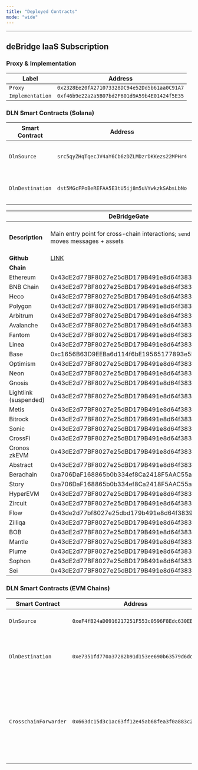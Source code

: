```yaml
---
title: "Deployed Contracts"
mode: "wide"
---
```


---

## deBridge IaaS Subscription

### Proxy & Implementation

| **Label**        | **Address**                                  |
| ---------------- | -------------------------------------------- |
| `Proxy`          | `0x2328Ee20fA271073328DC94e52Dd5b61aa0C91A7` |
| `Implementation` | `0xf46b9e22a2a5B07bd2F601d9A59b4E01424f5E35` |


### DLN Smart Contracts (Solana)

| **Smart Contract** | **Address**                                         | **Description**                                        |
|--------------------|-----------------------------------------------------|--------------------------------------------------------|
| `DlnSource`        | `src5qyZHqTqecJV4aY6Cb6zDZLMDzrDKKezs22MPHr4`       | Used to place orders on DLN.                          |
| `DlnDestination`   | `dst5MGcFPoBeREFAA5E3tU5ij8m5uVYwkzkSAbsLbNo`       | Used to fulfill and cancel DLN orders.               |

|                       | DeBridgeGate                                                                                                     | DeBridgeToken                                                                                                     | DeBridgeTokenDeployer                                                                                                     | SignatureVerifier                                                                                                     | CallProxy                                                                                                     | WethGate                                                                                                                                                       |
| --------------------- | ---------------------------------------------------------------------------------------------------------------- | ----------------------------------------------------------------------------------------------------------------- | ------------------------------------------------------------------------------------------------------------------------- | --------------------------------------------------------------------------------------------------------------------- | ------------------------------------------------------------------------------------------------------------- | -------------------------------------------------------------------------------------------------------------------------------------------------------------- |
| **Description**       | Main entry point for cross-chain interactions; `send` moves messages + assets                                    | Wrapped asset (deAsset) 1 : 1 collateral-backed                                                                   | Factory that deploys new deAssets                                                                                         | Validates ≥ 2⁄3 validator signatures before execution                                                                 | Executes the external call that accompanies a transferred message                                             | Non-upgradeable Ether receiver that immediately forwards funds to an upgradeable contract, avoiding the `transfer` gas-limit issue([docs.debridge.finance][1]) |
| **Github**            | [LINK](https://github.com/debridge-finance/debridge-contracts-v1/blob/main/contracts/transfers/DeBridgeGate.sol) | [LINK](https://github.com/debridge-finance/debridge-contracts-v1/blob/main/contracts/periphery/DeBridgeToken.sol) | [LINK](https://github.com/debridge-finance/debridge-contracts-v1/blob/main/contracts/transfers/DeBridgeTokenDeployer.sol) | [LINK](https://github.com/debridge-finance/debridge-contracts-v1/blob/main/contracts/transfers/SignatureVerifier.sol) | [LINK](https://github.com/debridge-finance/debridge-contracts-v1/blob/main/contracts/periphery/CallProxy.sol) | [LINK](https://github.com/debridge-finance/debridge-contracts-v1/blob/main/contracts/transfers/WethGate.sol)                                                   |
| **Chain**             |                                                                                                                  |                                                                                                                   |                                                                                                                           |                                                                                                                       |                                                                                                               |                                                                                                                                                                |
| Ethereum              | 0x43dE2d77BF8027e25dBD179B491e8d64f38398aA                                                                       | 0xf8A2902c0a5f817F5e22C82f453538d3f0734C2b                                                                        | 0x8244d6Ffe0695B30b2bAD424683Ee3bc534Ea464                                                                                | 0x949b3B3c098348b879C9e4F15cecc8046d9C8A8c                                                                            | 0x8a0C79F5532f3b2a16AD1E4282A5DAF81928a824                                                                    | 0xFCf83648b8cDeF62e5d03319a6f1FCE16e4D6A59                                                                                                                     |
| BNB Chain             | 0x43dE2d77BF8027e25dBD179B491e8d64f38398aA                                                                       | 0xf8A2902c0a5f817F5e22C82f453538d3f0734C2b                                                                        | 0x8244d6Ffe0695B30b2bAD424683Ee3bc534Ea464                                                                                | 0x949b3B3c098348b879C9e4F15cecc8046d9C8A8c                                                                            | 0x8a0C79F5532f3b2a16AD1E4282A5DAF81928a824                                                                    | 0xFCf83648b8cDeF62e5d03319a6f1FCE16e4D6A59                                                                                                                     |
| Heco                  | 0x43dE2d77BF8027e25dBD179B491e8d64f38398aA                                                                       | 0xf8A2902c0a5f817F5e22C82f453538d3f0734C2b                                                                        | 0x8244d6Ffe0695B30b2bAD424683Ee3bc534Ea464                                                                                | 0x949b3B3c098348b879C9e4F15cecc8046d9C8A8c                                                                            | 0x8a0C79F5532f3b2a16AD1E4282A5DAF81928a824                                                                    |                                                                                                                                                                |
| Polygon               | 0x43dE2d77BF8027e25dBD179B491e8d64f38398aA                                                                       | 0xf8A2902c0a5f817F5e22C82f453538d3f0734C2b                                                                        | 0x8244d6Ffe0695B30b2bAD424683Ee3bc534Ea464                                                                                | 0x949b3B3c098348b879C9e4F15cecc8046d9C8A8c                                                                            | 0x8a0C79F5532f3b2a16AD1E4282A5DAF81928a824                                                                    |                                                                                                                                                                |
| Arbitrum              | 0x43dE2d77BF8027e25dBD179B491e8d64f38398aA                                                                       | 0xf8A2902c0a5f817F5e22C82f453538d3f0734C2b                                                                        | 0x8244d6Ffe0695B30b2bAD424683Ee3bc534Ea464                                                                                | 0x949b3B3c098348b879C9e4F15cecc8046d9C8A8c                                                                            | 0x8a0C79F5532f3b2a16AD1E4282A5DAF81928a824                                                                    |                                                                                                                                                                |
| Avalanche             | 0x43dE2d77BF8027e25dBD179B491e8d64f38398aA                                                                       | 0xc1656B63D9EEBa6d114f6bE19565177893e5bCBF                                                                        | 0x8244d6Ffe0695B30b2bAD424683Ee3bc534Ea464                                                                                | 0x949b3B3c098348b879C9e4F15cecc8046d9C8A8c                                                                            | 0x8a0C79F5532f3b2a16AD1E4282A5DAF81928a824                                                                    |                                                                                                                                                                |
| Fantom                | 0x43dE2d77BF8027e25dBD179B491e8d64f38398aA                                                                       | 0xc1656B63D9EEBa6d114f6bE19565177893e5bCBF                                                                        | 0x8244d6Ffe0695B30b2bAD424683Ee3bc534Ea464                                                                                | 0x949b3B3c098348b879C9e4F15cecc8046d9C8A8c                                                                            | 0x8a0C79F5532f3b2a16AD1E4282A5DAF81928a824                                                                    | 0xFCf83648b8cDeF62e5d03319a6f1FCE16e4D6A59                                                                                                                     |
| Linea                 | 0x43dE2d77BF8027e25dBD179B491e8d64f38398aA                                                                       | 0x55C93b20Dd2F790AC429D6341a022A781791654A                                                                        | 0x8244d6Ffe0695B30b2bAD424683Ee3bc534Ea464                                                                                | 0x949b3B3c098348b879C9e4F15cecc8046d9C8A8c                                                                            | 0x8a0C79F5532f3b2a16AD1E4282A5DAF81928a824                                                                    |                                                                                                                                                                |
| Base                  | 0xc1656B63D9EEBa6d114f6bE19565177893e5bCBF                                                                       | 0x0e4AdD4DC86Ae1Aa0FA43Bd7e6a9fB8Be2d5504d                                                                        | 0x8244d6Ffe0695B30b2bAD424683Ee3bc534Ea464                                                                                | 0x949b3B3c098348b879C9e4F15cecc8046d9C8A8c                                                                            | 0x8a0C79F5532f3b2a16AD1E4282A5DAF81928a824                                                                    |                                                                                                                                                                |
| Optimism              | 0x43dE2d77BF8027e25dBD179B491e8d64f38398aA                                                                       | 0xc1656B63D9EEBa6d114f6bE19565177893e5bCBF                                                                        | 0x8244d6Ffe0695B30b2bAD424683Ee3bc534Ea464                                                                                | 0x949b3B3c098348b879C9e4F15cecc8046d9C8A8c                                                                            | 0x8a0C79F5532f3b2a16AD1E4282A5DAF81928a824                                                                    |                                                                                                                                                                |
| Neon                  | 0x43dE2d77BF8027e25dBD179B491e8d64f38398aA                                                                       | 0xc1656B63D9EEBa6d114f6bE19565177893e5bCBF                                                                        | 0xF0Bbd65d74ab979f7d1d50Ff16E41182f822D2a3                                                                                | 0x949b3B3c098348b879C9e4F15cecc8046d9C8A8c                                                                            | 0x8a0C79F5532f3b2a16AD1E4282A5DAF81928a824                                                                    |                                                                                                                                                                |
| Gnosis                | 0x43dE2d77BF8027e25dBD179B491e8d64f38398aA                                                                       | 0xc1656B63D9EEBa6d114f6bE19565177893e5bCBF                                                                        | 0x8244d6Ffe0695B30b2bAD424683Ee3bc534Ea464                                                                                | 0x949b3B3c098348b879C9e4F15cecc8046d9C8A8c                                                                            | 0x8a0C79F5532f3b2a16AD1E4282A5DAF81928a824                                                                    |                                                                                                                                                                |
| Lightlink (suspended) | 0x43dE2d77BF8027e25dBD179B491e8d64f38398aA                                                                       | 0xc1656B63D9EEBa6d114f6bE19565177893e5bCBF                                                                        | 0x8244d6Ffe0695B30b2bAD424683Ee3bc534Ea464                                                                                | 0x949b3B3c098348b879C9e4F15cecc8046d9C8A8c                                                                            | 0x8a0C79F5532f3b2a16AD1E4282A5DAF81928a824                                                                    |                                                                                                                                                                |
| Metis                 | 0x43dE2d77BF8027e25dBD179B491e8d64f38398aA                                                                       | 0xc1656B63D9EEBa6d114f6bE19565177893e5bCBF                                                                        | 0x8244d6Ffe0695B30b2bAD424683Ee3bc534Ea464                                                                                | 0x949b3B3c098348b879C9e4F15cecc8046d9C8A8c                                                                            | 0x8a0C79F5532f3b2a16AD1E4282A5DAF81928a824                                                                    |                                                                                                                                                                |
| Bitrock               | 0x43dE2d77BF8027e25dBD179B491e8d64f38398aA                                                                       | 0xc1656B63D9EEBa6d114f6bE19565177893e5bCBF                                                                        | 0x8244d6Ffe0695B30b2bAD424683Ee3bc534Ea464                                                                                | 0x949b3B3c098348b879C9e4F15cecc8046d9C8A8c                                                                            | 0x8a0C79F5532f3b2a16AD1E4282A5DAF81928a824                                                                    |                                                                                                                                                                |
| Sonic                 | 0x43dE2d77BF8027e25dBD179B491e8d64f38398aA                                                                       | 0xc1656B63D9EEBa6d114f6bE19565177893e5bCBF                                                                        | 0x8244d6Ffe0695B30b2bAD424683Ee3bc534Ea464                                                                                | 0x949b3B3c098348b879C9e4F15cecc8046d9C8A8c                                                                            | 0x8a0C79F5532f3b2a16AD1E4282A5DAF81928a824                                                                    |                                                                                                                                                                |
| CrossFi               | 0x43dE2d77BF8027e25dBD179B491e8d64f38398aA                                                                       | 0xc1656B63D9EEBa6d114f6bE19565177893e5bCBF                                                                        | 0x8244d6Ffe0695B30b2bAD424683Ee3bc534Ea464                                                                                | 0x949b3B3c098348b879C9e4F15cecc8046d9C8A8c                                                                            | 0x8a0C79F5532f3b2a16AD1E4282A5DAF81928a824                                                                    |                                                                                                                                                                |
| Cronos zkEVM          | 0x43dE2d77BF8027e25dBD179B491e8d64f38398aA                                                                       | 0xc1656B63D9EEBa6d114f6bE19565177893e5bCBF                                                                        | 0x8244d6Ffe0695B30b2bAD424683Ee3bc534Ea464                                                                                | 0x949b3B3c098348b879C9e4F15cecc8046d9C8A8c                                                                            | 0x8a0C79F5532f3b2a16AD1E4282A5DAF81928a824                                                                    |                                                                                                                                                                |
| Abstract              | 0x43dE2d77BF8027e25dBD179B491e8d64f38398aA                                                                       | 0x3c899981AfbE5E18039F842376E60eB28C26B055                                                                        | 0x8244d6Ffe0695B30b2bAD424683Ee3bc534Ea464                                                                                | 0x9EB190eCB72D22cE75de332F0D38C31211aa0CfC                                                                            | 0x6AB662bf028A3138e73AAc0f6e1B23c926308560                                                                    |                                                                                                                                                                |
| Berachain             | 0xa706DaF168865b0b334ef8Ca2418F5AAC55a4b16                                                                       | 0x3c899981AfbE5E18039F842376E60eB28C26B055                                                                        | 0x96039DA676077EAD5d9bee4987002f5eDEbCDE87                                                                                | 0x9EB190eCB72D22cE75de332F0D38C31211aa0CfC                                                                            | 0x6AB662bf028A3138e73AAc0f6e1B23c926308560                                                                    |                                                                                                                                                                |
| Story                 | 0xa706DaF168865b0b334ef8Ca2418F5AAC55a4b16                                                                       | 0xc1656B63D9EEBa6d114f6bE19565177893e5bCBF                                                                        | 0x96039DA676077EAD5d9bee4987002f5eDEbCDE87                                                                                | 0x949b3B3c098348b879C9e4F15cecc8046d9C8A8c                                                                            | 0x8a0C79F5532f3b2a16AD1E4282A5DAF81928a824                                                                    |                                                                                                                                                                |
| HyperEVM              | 0x43dE2d77BF8027e25dBD179B491e8d64f38398aA                                                                       | 0xc1656b63d9eeba6d114f6be19565177893e5bcbf                                                                        | 0x8244d6Ffe0695B30b2bAD424683Ee3bc534Ea464                                                                                | 0x949b3b3c098348b879c9e4f15cecc8046d9c8a8c                                                                            | 0x8a0c79f5532f3b2a16ad1e4282a5daf81928a824                                                                    |                                                                                                                                                                |
| Zircuit               | 0x43dE2d77BF8027e25dBD179B491e8d64f38398aA                                                                       | 0xc1656B63D9EEBa6d114f6bE19565177893e5bCBF                                                                        | 0x8244d6Ffe0695B30b2bAD424683Ee3bc534Ea464                                                                                | 0x949b3B3c098348b879C9e4F15cecc8046d9C8A8c                                                                            | 0x8a0C79F5532f3b2a16AD1E4282A5DAF81928a824                                                                    |                                                                                                                                                                |
| Flow                  | 0x43de2d77bf8027e25dbd179b491e8d64f38398aa                                                                       | 0xc1656B63D9EEBa6d114f6bE19565177893e5bCBF                                                                        | 0x8244d6ffe0695b30b2bad424683ee3bc534ea464                                                                                | 0x949b3B3c098348b879C9e4F15cecc8046d9C8A8c                                                                            | 0x043Be37c9c4ddE96f158A9F984D788Ea37F35575                                                                    |                                                                                                                                                                |
| Zilliqa               | 0x43dE2d77BF8027e25dBD179B491e8d64f38398aA                                                                       | 0xc1656B63D9EEBa6d114f6bE19565177893e5bCBF                                                                        | 0x8244d6Ffe0695B30b2bAD424683Ee3bc534Ea464                                                                                | 0x949b3B3c098348b879C9e4F15cecc8046d9C8A8c                                                                            | 0x8a0C79F5532f3b2a16AD1E4282A5DAF81928a824                                                                    |                                                                                                                                                                |
| BOB                   | 0x43dE2d77BF8027e25dBD179B491e8d64f38398aA                                                                       | 0xc1656B63D9EEBa6d114f6bE19565177893e5bCBF                                                                        | 0x8244d6Ffe0695B30b2bAD424683Ee3bc534Ea464                                                                                | 0x949b3B3c098348b879C9e4F15cecc8046d9C8A8c                                                                            | 0x8a0C79F5532f3b2a16AD1E4282A5DAF81928a824                                                                    |                                                                                                                                                                |
| Mantle                | 0x43dE2d77BF8027e25dBD179B491e8d64f38398aA                                                                       | 0xc1656B63D9EEBa6d114f6bE19565177893e5bCBF                                                                        | 0x8244d6Ffe0695B30b2bAD424683Ee3bc534Ea464                                                                                | 0x949b3B3c098348b879C9e4F15cecc8046d9C8A8c                                                                            | 0x8a0C79F5532f3b2a16AD1E4282A5DAF81928a824                                                                    |                                                                                                                                                                |
| Plume                 | 0x43dE2d77BF8027e25dBD179B491e8d64f38398aA                                                                       | 0xc1656B63D9EEBa6d114f6bE19565177893e5bCBF                                                                        | 0x8244d6Ffe0695B30b2bAD424683Ee3bc534Ea464                                                                                | 0x949b3B3c098348b879C9e4F15cecc8046d9C8A8c                                                                            | 0x8a0C79F5532f3b2a16AD1E4282A5DAF81928a824                                                                    |                                                                                                                                                                |
| Sophon                | 0x43dE2d77BF8027e25dBD179B491e8d64f38398aA                                                                       | 0xF28ABd7e2f87048c0e59868961F66Ac940F64be9                                                                        | 0x8244d6Ffe0695B30b2bAD424683Ee3bc534Ea464                                                                                | 0x2194d45dE8B2A8C92149359988E09A893903Ba4b                                                                            | 0x8a0C79F5532f3b2a16AD1E4282A5DAF81928a824                                                                    |                                                                                                                                                                |
| Sei                   | 0x43dE2d77BF8027e25dBD179B491e8d64f38398aA                                                                       | 0xc1656B63D9EEBa6d114f6bE19565177893e5bCBF                                                                        | 0x8244d6Ffe0695B30b2bAD424683Ee3bc534Ea464                                                                                | 0x949b3B3c098348b879C9e4F15cecc8046d9C8A8c                                                                            | 0x8a0C79F5532f3b2a16AD1E4282A5DAF81928a824                                                                    |                                                                                                                                                                |


### DLN Smart Contracts (EVM Chains)

| **Smart Contract**       | **Address**                                   | **Description**                                                                                                             |
|--------------------------|-----------------------------------------------|-----------------------------------------------------------------------------------------------------------------------------|
| `DlnSource`              | `0xeF4fB24aD0916217251F553c0596F8Edc630EB66`   | Used to place orders on DLN.                                                                                                |
| `DlnDestination`         | `0xe7351fd770a37282b91d153ee690b63579d6dd7f`   | Used to fulfill and cancel orders placed on DLN.                                                                            |
| `CrosschainForwarder`    | `0x663dc15d3c1ac63ff12e45ab68fea3f0a883c251`   | Intermediary contract used exclusively by the DLN API to sell input assets for trusted liquid assets before order creation. |
